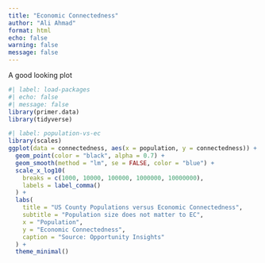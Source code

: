 ```yaml
---
title: "Economic Connectedness"
author: "Ali Ahmad"
format: html
echo: false
warning: false
message: false
---
```


A good looking plot




```r
#| label: load-packages
#| echo: false
#| message: false
library(primer.data)
library(tidyverse)
```

```r
#| label: population-vs-ec
library(scales)
ggplot(data = connectedness, aes(x = population, y = connectedness)) +
  geom_point(color = "black", alpha = 0.7) +
  geom_smooth(method = "lm", se = FALSE, color = "blue") +
  scale_x_log10(
    breaks = c(1000, 10000, 100000, 1000000, 10000000),
    labels = label_comma()
  ) +
  labs(
    title = "US County Populations versus Economic Connectedness",
    subtitle = "Population size does not matter to EC",
    x = "Population",
    y = "Economic Connectedness",
    caption = "Source: Opportunity Insights"
  ) +
  theme_minimal()


```